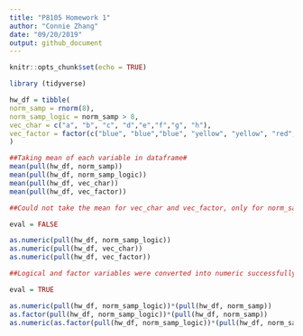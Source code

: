 ```yaml
---
title: "P8105 Homework 1"
author: "Connie Zhang"
date: "09/20/2019"
output: github_document
---
```


```r
knitr::opts_chunk$set(echo = TRUE)
```

```r
library (tidyverse)

hw_df = tibble(
norm_samp = rnorm(8),
norm_samp_logic = norm_samp > 8,
vec_char = c("a", "b", "c", "d","e","f","g", "h"),
vec_factor = factor(c("blue", "blue","blue", "yellow", "yellow", "red","red", "red"))
)

##Taking mean of each variable in dataframe#
mean(pull(hw_df, norm_samp))
mean(pull(hw_df, norm_samp_logic))
mean(pull(hw_df, vec_char))
mean(pull(hw_df, vec_factor))

##Could not take the mean for vec_char and vec_factor, only for norm_samp and norm_samp_logic#
```

```r
eval = FALSE

as.numeric(pull(hw_df, norm_samp_logic))
as.numeric(pull(hw_df, vec_char))
as.numeric(pull(hw_df, vec_factor))

##Logical and factor variables were converted into numeric successfully. Character cannot be converted into numeric, therefore unable to take the mean. Logical variable converted (true" to 1, "false" to 0) Different factor levels were converted to numbers and the mean was able to be taken (blue became 1, yellow became 3, red became 2)
```

```r
eval = TRUE

as.numeric(pull(hw_df, norm_samp_logic))*(pull(hw_df, norm_samp))
as.factor(pull(hw_df, norm_samp_logic))*(pull(hw_df, norm_samp))
as.numeric(as.factor(pull(hw_df, norm_samp_logic))*(pull(hw_df, norm_samp)))
```
